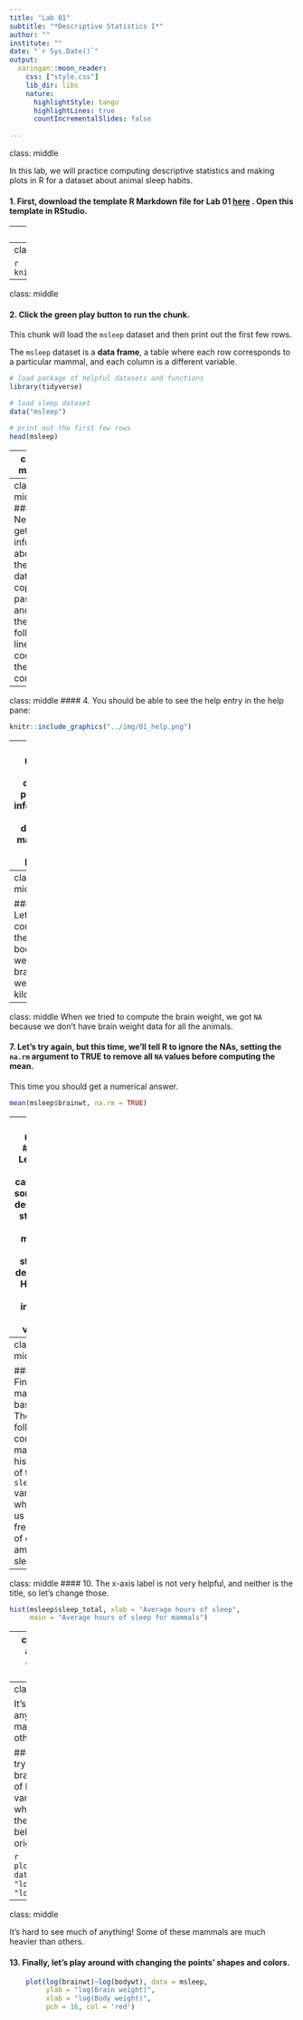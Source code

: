 ```yaml
---
title: "Lab 01"
subtitle: "*Descriptive Statistics I*"
author: ""
institute: ""
date: "`r Sys.Date()`"
output:
  xaringan::moon_reader:
    css: ["style.css"]
    lib_dir: libs
    nature:
      highlightStyle: tango
      highlightLines: true
      countIncrementalSlides: false
 
---     
```

class: middle

In this lab, we will practice computing descriptive statistics and making plots in R for a dataset about animal sleep habits. 

#### 1. First, download the template R Markdown file for Lab 01 <a href="https://raw.githubusercontent.com/QSCI381-SUM20/QSCI381-SUM20.github.io/master/post/lab-01/lab_01_template.Rmd"><b>here</b></a> . Open this template in RStudio. 


---
class: middle

    In R Markdown files, you can switch between text and code. This line is text, but below is a code chunk. In your template file, the first code chunk has the name `load_data` and the options `warning = F, message = F`. Within the code chunk, we have lines of code. The lines that start with `#` are **comments**, which R ignores when running the code chunk. You can and should write comments to help you remember what your code does.

---
class: middle, center

```r
    knitr::include_graphics("../img/01_chunk.png")
```
---
class: middle

#### **2. Click the green play button to run the chunk.** 

This chunk will load the `msleep` dataset and then print out the first few rows.

The `msleep` dataset is a **data frame**, a table where each row corresponds to a particular mammal, and each column is a different variable. 



```r
# load package of helpful datasets and functions
library(tidyverse)

# load sleep dataset 
data("msleep")

# print out the first few rows
head(msleep)
```
---
class: middle

After you run the chunk, you should see something like the table below.

```r
knitr::include_graphics("../img/01_head.png")
```
---
class: middle
#### 3. Next, to get more info about the dataset, copy, paste, and run the following line of code in the console.
```r
?msleep
```
---
class: middle
#### 4. You should be able to see the help entry in the help pane:

```r
knitr::include_graphics("../img/01_help.png")
```
---
class: middle
This dataset provides information about different mammals' sleep habits. 

#### 5. First let's calculate the average hours of sleep for all the mammals in our dataset using the following R command.
```r
mean(msleep$sleep_total)
```

The `mean()` function computes the arithmetic mean, `msleep` refers to our data frame, and `$sleep_total` tells R we only the `sleep_total` column.

---
class: middle

#### 6. Let's also compute the mean body weight and brain weight in kilograms:
```r
mean(msleep$bodywt)
mean(msleep$brainwt)
```
---
class: middle
When we tried to compute the brain weight, we got `NA` because we don't have brain weight data for all the animals. 

#### 7. Let's try again, but this time, we'll tell R to ignore the NAs, setting the `na.rm` argument to TRUE to remove all `NA` values before computing the mean. 

This time you should get a numerical answer.
```r
mean(msleep$brainwt, na.rm = TRUE)
```

---
class: middle
#### 8. Let's also try calculating some other descriptive statistics like medians and standard deviations. How can we interpret these values?

```r
median(msleep$sleep_total)
sd(msleep$sleep_total)
```
---
class: middle

#### 9. Finally, let's make some basic plots. The following command makes a histogram of the `sleep_total` variable, which gives us the frequency of different amounts of sleep. 
```r
hist(msleep$sleep_total)
```

---
class: middle
#### 10. The x-axis label is not very helpful, and neither is the title, so let's change those.

```r
hist(msleep$sleep_total, xlab = "Average hours of sleep", 
     main = "Average hours of sleep for mammals")
```

---
class: middle
#### 11. Let's also make a scatter plot to compare brain weight and body weight.

Here, the first argument of the plot function is `brainwt~bodywt`. This is called a **formula** in R. 

In general, formulas in R take the form ````[RESPONSE VARIABLE NAME]~[EXPLANATORY VARIABLE NAME]`, and they come in handy when we have a response varaiable and an explanatory variable. 

The `data = msleep` argument tells `plot` where to find the variables.

```r
plot(brainwt~bodywt, data = msleep,
     ylab = "Brain weight (kg.)",
     xlab = "Body weight (kg.)")
```
---
class: middle

It's hard to see much of anything! Some of these mammals are much heavier than others. 

#### 12. Something we could try is to take the logarithm of brain weight and  the logarithm of body weight, and plot those variables. We'll talk more about when this is appropriate later in the course. Do you think the plot below is "better" than the original plot? Why or why not?

```r
    plot(log(brainwt)~log(bodywt), data = msleep,
         ylab = "log(Brain weight)",
         xlab = "log(Body weight)")
```
---
class: middle

It's hard to see much of anything! Some of these mammals are much heavier than others. 

#### 13. Finally, let's play around with changing the points' shapes and colors.

```r
    plot(log(brainwt)~log(bodywt), data = msleep,
         ylab = "log(Brain weight)",
         xlab = "log(Body weight)",
         pch = 16, col = 'red')
```


